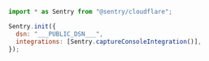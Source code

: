 <SignInNote />

```javascript {tabTitle: JavaScript}
import * as Sentry from "@sentry/cloudflare";

Sentry.init({
  dsn: "___PUBLIC_DSN___",
  integrations: [Sentry.captureConsoleIntegration()],
});
```
